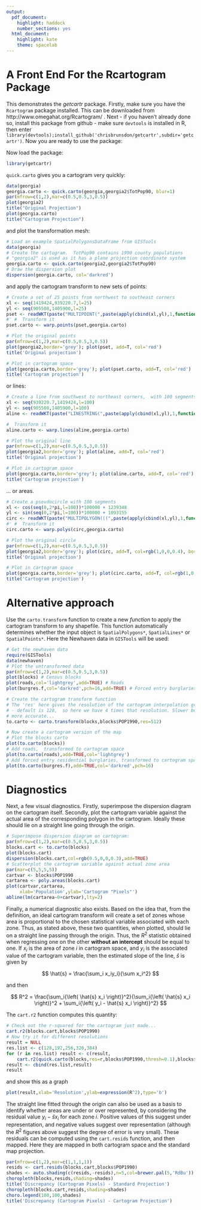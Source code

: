 ```yaml
---
output:
  pdf_document:
    highlight: haddock
    number_sections: yes
  html_document:
    highlight: kate
    theme: spacelab
---
```

A Front End For the Rcartogram Package
========================================================

This demonstrates the *getcartr* package. Firstly,  make sure you have the `Rcartogram` package installed.  This can be downloaded from http://www.omegahat.org/Rcartogram/ .
Next - if you haven't already done so, install this package from github - make sure `devtools` is installed in R,  then enter
`library(devtools);install_github('chrisbrunsdon/getcartr',subdir='getcartr')`.
Now you are ready to use the package:

Now load the package:
```r
library(getcartr)
```

`quick.carto` gives you a cartogram very quickly:

```r
data(georgia)
georgia.carto <- quick.carto(georgia,georgia2$TotPop90, blur=1)
par(mfrow=c(1,2),mar=c(0.5,0.5,3,0.5))
plot(georgia2)
title("Original Projection")
plot(georgia.carto)
title("Cartogram Projection")
```


and plot the transformation mesh:

```r
# Load an example SpatialPolygonsDataFrame from GISTools
data(georgia)
# Create the cartogram.  TotPop90 contains 1990 county populations
# "georgia2" is used as it has a plane projection coordinate system
georgia.carto <- quick.carto(georgia2,georgia2$TotPop90)
# Draw the dispersion plot
dispersion(georgia.carto, col='darkred')
```


and apply the cartogram transform to new sets of points:
```r
# Create a set of 25 points from northwest to southeast corners
xl <- seq(1419424,939220.7,l=25)
yl <- seq(905508,1405900,l=25)
pset <- readWKT(paste("MULTIPOINT(",paste(apply(cbind(xl,yl),1,function(x) paste("(",x[1],x[2],")")),collapse=","),")"))
#' #  Transform it
pset.carto <- warp.points(pset,georgia.carto)

# Plot the original points
par(mfrow=c(1,2),mar=c(0.5,0.5,3,0.5))
plot(georgia2,border='grey'); plot(pset, add=T, col='red')
title('Original projection')

# Plot in cartogram space
plot(georgia.carto,border='grey'); plot(pset.carto, add=T, col='red')
title('Cartogram projection')
```


or lines:
```r
# Create a line from southwest to northeast corners,  with 100 segments
xl <- seq(939220.7,1419424,l=100)
yl <- seq(905508,1405900,l=100)
aline <- readWKT(paste("LINESTRING(",paste(apply(cbind(xl,yl),1,function(x) paste(x[1],x[2])),collapse=","),")"))

#  Transform it
aline.carto <- warp.lines(aline,georgia.carto)

# Plot the original line
par(mfrow=c(1,2),mar=c(0.5,0.5,3,0.5))
plot(georgia2,border='grey'); plot(aline, add=T, col='red')
title('Original projection')

# Plot in cartogram space
plot(georgia.carto,border='grey'); plot(aline.carto, add=T, col='red')
title('Cartogram projection')
```


... or areas.
```r
# Create a pseudocircle with 100 segments
xl <- cos(seq(0,2*pi,l=100))*100000 + 1239348
yl <- sin(seq(0,2*pi,l=100))*100000 + 1093155
circ <- readWKT(paste("MULTIPOLYGON(((",paste(apply(cbind(xl,yl),1,function(x) sprintf("%7.0f %7.0f",x[1],x[2])),collapse=","),")))"))
#' #  Transform it
circ.carto <- warp.polys(circ,georgia.carto)

# Plot the original circle
par(mfrow=c(1,2),mar=c(0.5,0.5,3,0.5))
plot(georgia2,border='grey'); plot(circ, add=T, col=rgb(1,0,0,0.4), border=NA)
title('Original projection')

# Plot in cartogram space
plot(georgia.carto,border='grey'); plot(circ.carto, add=T, col=rgb(1,0,0,0.4), border=NA)
title('Cartogram projection')
```



# Alternative approach
Use the `carto.transform` function to create a new *function* to apply the cartogram transform to any shapefile.  This function automatically determines whether the input object is `SpatialPolygons*`, `SpatialLines*` or `SpatialPoints*`.  Here the Newhaven data in `GISTools` will be used:
```r
# Get the newhaven data
require(GISTools)
data(newhaven)
# Plot the untransformed data
par(mfrow=c(1,2),mar=c(0.5,0.5,3,0.5))
plot(blocks) # Census blocks
plot(roads,col='lightgrey',add=TRUE) # Roads
plot(burgres.f,col='darkred',pch=16,add=TRUE) # Forced entry burglaries

# Create the cartogram transform function
# The 'res' here gives the resolution of the cartogram interpolation grid 
# - default is 128,  so here we have 4 times that resolution. Slower but
# more accurate...
to.carto <- carto.transform(blocks,blocks$POP1990,res=512)

# Now create a cartogram version of the map
# Plot the blocks carto
plot(to.carto(blocks))
# Add roads,  transformed to cartogram space
plot(to.carto(roads),add=TRUE,col='lightgrey')
# Add forced entry residential burglaries, transformed to cartogram space
plot(to.carto(burgres.f),add=TRUE,col='darkred',pch=16)
```



# Diagnostics
Next,  a few visual diagnostics.  Firstly,  superimpose the dispersion diagram on the cartogram itself.  Secondly,  plot the cartogram variable against the actual area of the corresponding polygon in the cartogram.  Ideally these should lie on a straight line going through the origin.
```r
# Superimpose dispersion diagram on cartogram:
par(mfrow=c(1,2),mar=c(0.5,0.5,3,0.5))
blocks.cart <- to.carto(blocks)
plot(blocks.cart)
dispersion(blocks.cart,col=rgb(0.5,0,0,0.3),add=TRUE)
# Scatterplot the cartogram variable against actual zone area
par(mar=c(5,5,5,5))
cartvar <- blocks$POP1990
cartarea <- poly.areas(blocks.cart)
plot(cartvar,cartarea,
     xlab='Population',ylab='Cartogram "Pixels"')
abline(lm(cartarea~0+cartvar),lty=2)
```

Finally,  a numerical diagnostic also exists.  Based on the idea that, from the definition,  an ideal cartogram transform will create a set of zones whose area is proportional to the chosen statistical variable associated with each zone.  Thus,  as stated above,  these two quantities, when plotted, should lie on a straight line passing through the origin. Thus,  the $R^2$ statistic obtained when regressing one on the other **without an intercept** should be equal to one.  If $x_i$ is the area of zone $i$ in cartogram space,  and $y_i$ is the associated value of the cartogram variable,  then the estimated slope of the line, $\hat{s}$ is given by 

$$ \hat{s} = \frac{\sum_i x_iy_i}{\sum x_i^2} $$

and then 

$$ R^2 = \frac{\sum_i{\left( \hat{s} x_i \right)}^2}{\sum_i{\left( \hat{s} x_i \right)}^2 + \sum_i{\left( y_i - \hat{s} x_i \right)}^2} $$

The `cart.r2` function computes this quantity:

```r
# Check out the r-squared for the cartogram just made...
cart.r2(blocks.cart,blocks$POP1990)
# Now try it for different resolutions
result = NULL
res.list <- c(128,192,256,320,384)
for (r in res.list) result <- c(result,
    cart.r2(quick.carto(blocks,res=r,blocks$POP1990,thresh=0.1),blocks$POP1990))
result <- cbind(res.list,result)
result
```

and show this as a graph

```r
plot(result,xlab='Resolution',ylab=expression(R^2),type='b')
```

The straight line fitted through the origin can also be used as a basis to identify whether areas are under or over represented,  by considering the residual value $y_i - \hat{s}x_i$ for each zone $i$.  Positive values of this suggest under representation, and negative values suggest over representation (although the $R^2$ figures above suggest the degree of error is very small).  These residuals can be computed using the `cart.resids` function,  and then mapped.  Here they are mapped in both cartogram space and the standard map projection.

```r
par(mfrow=c(1,2),mar=c(1,1,1,1))
resids <- cart.resids(blocks.cart,blocks$POP1990)
shades <- auto.shading(c(resids,-resids),n=5,col=brewer.pal(5,'RdBu'))
choropleth(blocks,resids,shading=shades)
title('Discrepancy (Cartogram Pixels) - Standard Projection')
choropleth(blocks.cart,resids,shading=shades)
choro.legend(100,100,shades)
title('Discrepancy (Cartogram Pixels) - Cartogram Projection')
```



